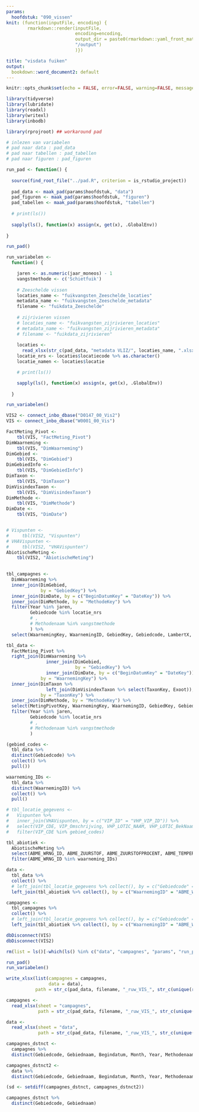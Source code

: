```yaml
---
params:
  hoofdstuk: "090_vissen"
knit: (function(inputFile, encoding) {
        rmarkdown::render(inputFile,
                          encoding=encoding,
                          output_dir = paste0(rmarkdown::yaml_front_matter(inputFile)$params$hoofdstuk, 
                          "/output")
                          )})

title: "visdata fuiken"
output:
  bookdown::word_document2: default
---
```



```r

knitr::opts_chunk$set(echo = FALSE, error=FALSE, warning=FALSE, message=FALSE, cache=FALSE)

```


```r

library(tidyverse)
library(lubridate)
library(readxl)
library(writexl)
library(inbodb)

library(rprojroot) ## workaround pad

```


```r

# inlezen van variabelen
# pad naar data : pad_data
# pad naar tabellen : pad_tabellen
# pad naar figuren : pad_figuren

run_pad <- function() {
  
  source(find_root_file("../pad.R", criterion = is_rstudio_project))
  
  pad_data <- maak_pad(params$hoofdstuk, "data")
  pad_figuren <- maak_pad(params$hoofdstuk, "figuren")
  pad_tabellen <- maak_pad(params$hoofdstuk, "tabellen")
  
  # print(ls())
  
  sapply(ls(), function(x) assign(x, get(x), .GlobalEnv))
  
}

run_pad()

```


```r

run_variabelen <- 
  function() {

    jaren <- as.numeric(jaar_moneos) - 1
    vangstmethode <- c('Schietfuik')
    
    # Zeeschelde vissen
    locaties_name <- "fuikvangsten_Zeeschelde_locaties"
    metadata_name <- "fuikvangsten_Zeeschelde_metadata"
    filename <- "fuikdata_Zeeschelde"
    
    # zijrivieren vissen
    # locaties_name <- "fuikvangsten_zijrivieren_locaties"
    # metadata_name <- "fuikvangsten_zijrivieren_metadata"
    # filename <- "fuikdata_zijrivieren"
    
    locaties <-
      read_xlsx(str_c(pad_data, "metadata VLIZ/", locaties_name, ".xlsx"))
    locatie_nrs <- locaties$locatiecode %>% as.character()
    locatie_namen <- locaties$locatie

    # print(ls())

    sapply(ls(), function(x) assign(x, get(x), .GlobalEnv))
    
  }

run_variabelen()

```


```r

VIS2 <- connect_inbo_dbase("D0147_00_Vis2")
VIS <- connect_inbo_dbase("W0001_00_Vis")

```


```r

FactMeting_Pivot <- 
    tbl(VIS, "FactMeting_Pivot")
DimWaarneming <- 
    tbl(VIS, "DimWaarneming")
DimGebied <- 
    tbl(VIS, "DimGebied")
DimGebiedInfo <- 
    tbl(VIS, "DimGebiedInfo")
DimTaxon <- 
    tbl(VIS, "DimTaxon")
DimVisindexTaxon <- 
    tbl(VIS, "DimVisindexTaxon")
DimMethode <- 
    tbl(VIS, "DimMethode")
DimDate <- 
    tbl(VIS, "DimDate")


# Vispunten <- 
#     tbl(VIS2, "Vispunten")
# VHAVispunten <- 
#     tbl(VIS2, "VHAVispunten")
AbiotischeMeting <- 
    tbl(VIS2, "AbiotischeMeting")
  

tbl_campagnes <-
  DimWaarneming %>% 
  inner_join(DimGebied, 
             by = "GebiedKey") %>% 
  inner_join(DimDate, by = c("BeginDatumKey" = "DateKey")) %>% 
  inner_join(DimMethode, by = "MethodeKey") %>% 
  filter(Year %in% jaren,
         Gebiedcode %in% locatie_nrs
         # ,
         # Methodenaam %in% vangstmethode
         ) %>% 
  select(WaarnemingKey, WaarnemingID, GebiedKey, Gebiedcode, LambertX, LambertY, Lat, Long, Gebiednaam, Gemeentenaam, Begindatum, Month, Year, MethodeKey, Methodenaam, Methodegroepcode, AantalDagen, AantalFuiken)

tbl_data <-
  FactMeting_Pivot %>% 
  right_join(DimWaarneming %>% 
               inner_join(DimGebied, 
                          by = "GebiedKey") %>% 
               inner_join(DimDate, by = c("BeginDatumKey" = "DateKey")),
             by = "WaarnemingKey") %>% 
  inner_join(DimTaxon %>% 
               left_join(DimVisindexTaxon %>% select(TaxonKey, Exoot)), 
             by = "TaxonKey") %>% 
  inner_join(DimMethode, by = "MethodeKey") %>% 
  select(MetingPivotKey, WaarnemingKey, WaarnemingID, GebiedKey, Gebiedcode, LambertX, LambertY, Lat, Long, Gebiednaam, Gemeentenaam, Begindatum, Month, Year, MethodeKey, Methodenaam, Methodegroepcode, AantalDagen, AantalFuiken, TaxonKey, Soort, Exoot, TAXONAANTAL, TAXONGEW, TAXONTOTGEW, TAXONLEN, TEMPERATUUR, ZUURSTOF, TURBIDITEIT, CONDUCTIVITEIT, PH) %>% 
  filter(Year %in% jaren,
         Gebiedcode %in% locatie_nrs
         # ,
         # Methodenaam %in% vangstmethode
         )

(gebied_codes <-
  tbl_data %>% 
  distinct(Gebiedcode) %>% 
  collect() %>% 
  pull())

waarneming_IDs <- 
  tbl_data %>% 
  distinct(WaarnemingID) %>% 
  collect() %>% 
  pull()

# tbl_locatie_gegevens <- 
#   Vispunten %>% 
#   inner_join(VHAVispunten, by = c("VIP_ID" = "VHP_VIP_ID")) %>% 
#   select(VIP_CDE, VIP_Omschrijving, VHP_LOTIC_NAAM, VHP_LOTIC_BekNaam, VHP_LOTIC_STROOMGEBIED, VHP_GEMEENTE) %>% 
#   filter(VIP_CDE %in% gebied_codes)

tbl_abiotiek <- 
  AbiotischeMeting %>% 
  select(ABME_WRNG_ID, ABME_ZUURSTOF, ABME_ZUURSTOFPROCENT, ABME_TEMPERATUUR, ABME_PH, ABME_CONDUCTIVITEIT, ABME_TURBIDITEIT, ABME_SALINITEIT_PRM) %>% 
  filter(ABME_WRNG_ID %in% waarneming_IDs)

data <-
  tbl_data %>% 
  collect() %>% 
  # left_join(tbl_locatie_gegevens %>% collect(), by = c("Gebiedcode" = "VIP_CDE")) %>% 
  left_join(tbl_abiotiek %>% collect(), by = c("WaarnemingID" = "ABME_WRNG_ID"))

campagnes <-
  tbl_campagnes %>% 
  collect() %>% 
  # left_join(tbl_locatie_gegevens %>% collect(), by = c("Gebiedcode" = "VIP_CDE")) %>% 
  left_join(tbl_abiotiek %>% collect(), by = c("WaarnemingID" = "ABME_WRNG_ID"))

```


```r

dbDisconnect(VIS)
dbDisconnect(VIS2)

```


```r

rm(list = ls()[-which(ls() %in% c("data", "campagnes", "params", "run_pad", "run_variabelen"))])

run_pad()
run_variabelen()

```


```r

write_xlsx(list(campagnes = campagnes,
                data = data),
           path = str_c(pad_data, filename, "_ruw_VIS_", str_c(unique(range(jaren)), collapse = "_"), ".xlsx"))

```


```r

campagnes <- 
  read_xlsx(sheet = "campagnes",
            path = str_c(pad_data, filename, "_ruw_VIS_", str_c(unique(range(jaren)), collapse = "_"), ".xlsx"))

data <- 
  read_xlsx(sheet = "data",
            path = str_c(pad_data, filename, "_ruw_VIS_", str_c(unique(range(jaren)), collapse = "_"), ".xlsx"))

campagnes_dstnct <-
  campagnes %>% 
  distinct(Gebiedcode, Gebiednaam, Begindatum, Month, Year, Methodenaam)

campagnes_dstnct2 <-
  data %>% 
  distinct(Gebiedcode, Gebiednaam, Begindatum, Month, Year, Methodenaam)

(sd <- setdiff(campagnes_dstnct, campagnes_dstnct2))

campagnes_dstnct %>% 
  distinct(Gebiedcode, Gebiednaam)

```


